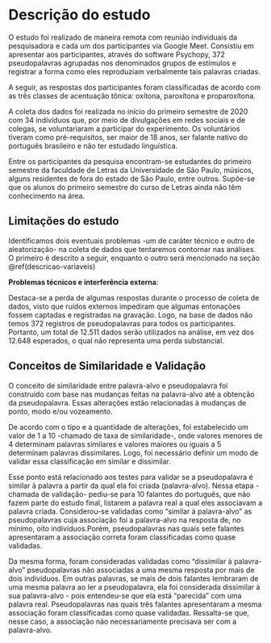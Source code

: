 # Descrição do estudo {#descricao-estudo}

O estudo foi realizado de maneira remota com reunião individuais da pesquisadora 
e cada um dos participantes via Google Meet. Consistiu em apresentar
aos participantes, através do software Psychopy, 372 pseudopalavras agrupadas nos
denominados grupos de estímulos e registrar a forma como eles reproduziam verbalmente
tais palavras criadas.

A seguir, as respostas dos participantes foram classificadas de acordo com as três
classes de acentuação tônica: oxítona, paroxítona e proparoxítona.

A coleta dos dados foi realizada no início do primeiro semestre de 2020 com 34
indivíduos que, por meio de divulgações em redes sociais e de colegas, se
voluntariaram a participar do experimento. Os voluntários tiveram como pré-requisitos,
ser maior de 18 anos, ser falante nativo do português brasileiro e não ter estudado
linguística. 

Entre os participantes da pesquisa encontram-se estudantes do primeiro semestre da
faculdade de Letras da Universidade de São Paulo, músicos, alguns residentes de fora 
do estado de São Paulo, entre outros. Supõe-se que os alunos do primeiro semestre 
do curso de Letras ainda não têm conhecimento na área. 

## Limitações do estudo

Identificamos dois eventuais problemas -um de caráter técnico e outro de aleatorização-
na coleta de dados que tentaremos contornar nas análises. O primeiro é descrito a
seguir, enquanto o outro será mencionado na seção \@ref(descricao-variaveis)

__Problemas técnicos e interferência externa__: 

Destaca-se a perda de algumas respostas durante o processo de coleta de dados,
visto que ruídos externos impediram que algumas entonações fossem captadas e 
registradas na gravação. Logo, na base de dados não temos 372 registros de 
pseudopalavras para todos os participantes. Portanto, um total de 12.511 dados serão
utilizados na análise, em vez dos 12.648 esperados, o qual não representa uma perda 
substancial. 


## Conceitos de Similaridade e Validação

O conceito de similaridade entre palavra-alvo e pseudopalavra foi construído com base
nas mudanças feitas na palavra-alvo até a obtenção da pseudopalavra. Essas alterações
estão relacionadas à mudanças de ponto, modo e/ou vozeamento.

De acordo com o tipo e a quantidade de alterações, foi estabelecido um valor de 1 a 10 
-chamado de taxa de similaridade-, onde valores menores de 4 determinam palavras similares
e valores maiores ou iguais a 5 determinam palavras dissimilares. Logo, foi necessário 
definir um modo de validar essa classificação em similar e dissimilar. 

Esse ponto está relacionado aos testes para validar se a pseudopalavra é similar 
à palavra a partir da qual ela foi criada (palavra-alvo). Nessa etapa -chamada de 
validação- pediu-se para 10 falantes do português, que não fazem parte do estudo final,
listarem a palavra real a qual eles associavam a palavra criada. Considerou-se 
validadas como "similar à palavra-alvo" as pseudopalavras cuja associação foi a 
palavra-alvo na resposta de, no mínimo, oito indivíduos.Porém, pseudopalavras nas 
quais sete falantes apresentaram a associação correta foram classificadas como quase 
validadas.  
  
Da mesma forma, foram consideradas validadas como "dissimilar à palavra-alvo" pseudopalavras
não associadas a uma mesma resposta por mais de dois indivíduos. Em outras palavras, se mais
de dois falantes lembraram de uma mesma palavra ao ler a pseudopalavra, ela foi considerada
dissimilar à sua palavra-alvo - pois entendeu-se que ela está "parecida" com uma palavra real.
Pseudopalavras nas quais três falantes apresentaram a mesma associação foram classificadas como
quase validadas. Ressalta-se que, nesse caso, a associação não necessariamente precisava ser 
com a palavra-alvo.



